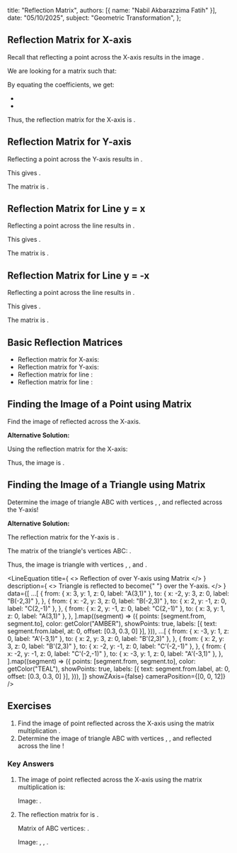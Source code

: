 
  title: "Reflection Matrix",
  authors: [{ name: "Nabil Akbarazzima Fatih" }],
  date: "05/10/2025",
  subject: "Geometric Transformation",
};

## Reflection Matrix for X-axis

Recall that reflecting a point <InlineMath math="(x,y)" /> across the X-axis results in the image <InlineMath math="(x,-y)" />.

We are looking for a matrix <InlineMath math="\begin{pmatrix} r & s \\ t & u \end{pmatrix}" /> such that:

<div className="flex flex-col gap-4">
  <BlockMath math="\begin{pmatrix} r & s \\ t & u \end{pmatrix} \begin{pmatrix} x \\ y \end{pmatrix} = \begin{pmatrix} x \\ -y \end{pmatrix}" />
  <BlockMath math="\begin{pmatrix} rx + sy \\ tx + uy \end{pmatrix} = \begin{pmatrix} 1x + 0y \\ 0x - 1y \end{pmatrix}" />
</div>

By equating the coefficients, we get:

- <InlineMath math="rx + sy = 1x + 0y \implies r=1, s=0" />
- <InlineMath math="tx + uy = 0x - 1y \implies t=0, u=-1" />

Thus, the reflection matrix for the X-axis is <InlineMath math="\begin{pmatrix} 1 & 0 \\ 0 & -1 \end{pmatrix}" />.

## Reflection Matrix for Y-axis

Reflecting a point <InlineMath math="(x,y)" /> across the Y-axis results in <InlineMath math="(-x,y)" />.

<div className="flex flex-col gap-4">
  <BlockMath math="\begin{pmatrix} r & s \\ t & u \end{pmatrix} \begin{pmatrix} x \\ y \end{pmatrix} = \begin{pmatrix} -x \\ y \end{pmatrix}" />
  <BlockMath math="\begin{pmatrix} rx + sy \\ tx + uy \end{pmatrix} = \begin{pmatrix} -1x + 0y \\ 0x + 1y \end{pmatrix}" />
</div>

This gives <InlineMath math="r=-1, s=0, t=0, u=1" />.

The matrix is <InlineMath math="\begin{pmatrix} -1 & 0 \\ 0 & 1 \end{pmatrix}" />.

## Reflection Matrix for Line y = x

Reflecting a point <InlineMath math="(x,y)" /> across the line <InlineMath math="y=x" /> results in <InlineMath math="(y,x)" />.

<div className="flex flex-col gap-4">
  <BlockMath math="\begin{pmatrix} r & s \\ t & u \end{pmatrix} \begin{pmatrix} x \\ y \end{pmatrix} = \begin{pmatrix} y \\ x \end{pmatrix}" />
  <BlockMath math="\begin{pmatrix} rx + sy \\ tx + uy \end{pmatrix} = \begin{pmatrix} 0x + 1y \\ 1x + 0y \end{pmatrix}" />
</div>

This gives <InlineMath math="r=0, s=1, t=1, u=0" />.

The matrix is <InlineMath math="\begin{pmatrix} 0 & 1 \\ 1 & 0 \end{pmatrix}" />.

## Reflection Matrix for Line y = -x

Reflecting a point <InlineMath math="(x,y)" /> across the line <InlineMath math="y=-x" /> results in <InlineMath math="(-y,-x)" />.

<div className="flex flex-col gap-4">
  <BlockMath math="\begin{pmatrix} r & s \\ t & u \end{pmatrix} \begin{pmatrix} x \\ y \end{pmatrix} = \begin{pmatrix} -y \\ -x \end{pmatrix}" />
  <BlockMath math="\begin{pmatrix} rx + sy \\ tx + uy \end{pmatrix} = \begin{pmatrix} 0x - 1y \\ -1x + 0y \end{pmatrix}" />
</div>

This gives <InlineMath math="r=0, s=-1, t=-1, u=0" />.

The matrix is <InlineMath math="\begin{pmatrix} 0 & -1 \\ -1 & 0 \end{pmatrix}" />.

## Basic Reflection Matrices

- Reflection matrix for X-axis: <InlineMath math="\begin{pmatrix} 1 & 0 \\ 0 & -1 \end{pmatrix}" />
- Reflection matrix for Y-axis: <InlineMath math="\begin{pmatrix} -1 & 0 \\ 0 & 1 \end{pmatrix}" />
- Reflection matrix for line <InlineMath math="y=x" />: <InlineMath math="\begin{pmatrix} 0 & 1 \\ 1 & 0 \end{pmatrix}" />
- Reflection matrix for line <InlineMath math="y=-x" />: <InlineMath math="\begin{pmatrix} 0 & -1 \\ -1 & 0 \end{pmatrix}" />

## Finding the Image of a Point using Matrix

Find the image of <InlineMath math="(3,-4)" /> reflected across the X-axis.

**Alternative Solution:**

Using the reflection matrix for the X-axis:

<BlockMath math="\begin{pmatrix} x' \\ y' \end{pmatrix} = \begin{pmatrix} 1 & 0 \\ 0 & -1 \end{pmatrix} \begin{pmatrix} 3 \\ -4 \end{pmatrix} = \begin{pmatrix} (1)(3) + (0)(-4) \\ (0)(3) + (-1)(-4) \end{pmatrix} = \begin{pmatrix} 3 \\ 4 \end{pmatrix}" />

Thus, the image is <InlineMath math="(3,4)" />.

## Finding the Image of a Triangle using Matrix

Determine the image of triangle ABC with vertices <InlineMath math="A(3,1)" />, <InlineMath math="B(-2,3)" />, and <InlineMath math="C(2,-1)" /> reflected across the Y-axis!

**Alternative Solution:**

The reflection matrix for the Y-axis is <InlineMath math="\begin{pmatrix} -1 & 0 \\ 0 & 1 \end{pmatrix}" />.

The matrix of the triangle's vertices ABC: <InlineMath math="\begin{pmatrix} 3 & -2 & 2 \\ 1 & 3 & -1 \end{pmatrix}" />.

<div className="flex flex-col gap-4">
  <BlockMath math="\begin{pmatrix} x'_A & x'_B & x'_C \\ y'_A & y'_B & y'_C \end{pmatrix} = \begin{pmatrix} -1 & 0 \\ 0 & 1 \end{pmatrix} \begin{pmatrix} 3 & -2 & 2 \\ 1 & 3 & -1 \end{pmatrix}" />
  <BlockMath math="= \begin{pmatrix} (-1)(3)+0 & (-1)(-2)+0 & (-1)(2)+0 \\ 0+(1)(1) & 0+(1)(3) & 0+(1)(-1) \end{pmatrix} = \begin{pmatrix} -3 & 2 & -2 \\ 1 & 3 & -1 \end{pmatrix}" />
</div>

Thus, the image is triangle <InlineMath math="A'B'C'" /> with vertices <InlineMath math="A'(-3,1)" />, <InlineMath math="B'(2,3)" />, and <InlineMath math="C'(-2,-1)" />.

<LineEquation
  title={
    <>
      Reflection of <InlineMath math="\triangle ABC" /> over Y-axis using Matrix
    </>
  }
  description={
    <>
      Triangle <InlineMath math="ABC" /> is reflected to become{" "}
      <InlineMath math="A'B'C'" /> over the Y-axis.
    </>
  }
  data={[
    ...[
      {
        from: { x: 3, y: 1, z: 0, label: "A(3,1)" },
        to: { x: -2, y: 3, z: 0, label: "B(-2,3)" },
      },
      {
        from: { x: -2, y: 3, z: 0, label: "B(-2,3)" },
        to: { x: 2, y: -1, z: 0, label: "C(2,-1)" },
      },
      {
        from: { x: 2, y: -1, z: 0, label: "C(2,-1)" },
        to: { x: 3, y: 1, z: 0, label: "A(3,1)" },
      },
    ].map((segment) => ({
      points: [segment.from, segment.to],
      color: getColor("AMBER"),
      showPoints: true,
      labels: [{ text: segment.from.label, at: 0, offset: [0.3, 0.3, 0] }],
    })),
    ...[
      {
        from: { x: -3, y: 1, z: 0, label: "A'(-3,1)" },
        to: { x: 2, y: 3, z: 0, label: "B'(2,3)" },
      },
      {
        from: { x: 2, y: 3, z: 0, label: "B'(2,3)" },
        to: { x: -2, y: -1, z: 0, label: "C'(-2,-1)" },
      },
      {
        from: { x: -2, y: -1, z: 0, label: "C'(-2,-1)" },
        to: { x: -3, y: 1, z: 0, label: "A'(-3,1)" },
      },
    ].map((segment) => ({
      points: [segment.from, segment.to],
      color: getColor("TEAL"),
      showPoints: true,
      labels: [{ text: segment.from.label, at: 0, offset: [0.3, 0.3, 0] }],
    })),
  ]}
  showZAxis={false}
  cameraPosition={[0, 0, 12]}
/>

## Exercises

1.  Find the image of point <InlineMath math="(3,5)" /> reflected across the X-axis using the matrix multiplication <InlineMath math="\begin{pmatrix} 1 & 0 \\ 0 & -1 \end{pmatrix}" />.
2.  Determine the image of triangle ABC with vertices <InlineMath math="A(3,1)" />, <InlineMath math="B(-2,3)" />, and <InlineMath math="C(2,-1)" /> reflected across the line <InlineMath math="y=-x" />!

### Key Answers

1.  The image of point <InlineMath math="(3,5)" /> reflected across the X-axis using the matrix multiplication <InlineMath math="\begin{pmatrix} 1 & 0 \\ 0 & -1 \end{pmatrix}" /> is:

    <BlockMath math="\begin{pmatrix} x' \\ y' \end{pmatrix} = \begin{pmatrix} 1 & 0 \\ 0 & -1 \end{pmatrix} \begin{pmatrix} 3 \\ 5 \end{pmatrix} = \begin{pmatrix} 3 \\ -5 \end{pmatrix}" />

    Image: <InlineMath math="(3,-5)" />.

2.  The reflection matrix for <InlineMath math="y=-x" /> is <InlineMath math="\begin{pmatrix} 0 & -1 \\ -1 & 0 \end{pmatrix}" />.

    Matrix of ABC vertices: <InlineMath math="\begin{pmatrix} 3 & -2 & 2 \\ 1 & 3 & -1 \end{pmatrix}" />.

    <div className="flex flex-col gap-4">
      <BlockMath math="\begin{pmatrix} 0 & -1 \\ -1 & 0 \end{pmatrix} \begin{pmatrix} 3 & -2 & 2 \\ 1 & 3 & -1 \end{pmatrix}" />
      <BlockMath math="= \begin{pmatrix} (0)(3)+(-1)(1) & (0)(-2)+(-1)(3) & (0)(2)+(-1)(-1) \\ (-1)(3)+(0)(1) & (-1)(-2)+(0)(3) & (-1)(2)+(0)(-1) \end{pmatrix}" />
      <BlockMath math="= \begin{pmatrix} -1 & -3 & 1 \\ -3 & 2 & -2 \end{pmatrix}" />
    </div>

    Image: <InlineMath math="A'(-1,-3)" />, <InlineMath math="B'(-3,2)" />, <InlineMath math="C'(1,-2)" />.
